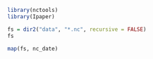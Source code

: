 ```r
library(nctools)
library(Ipaper)
```

```r
fs = dir2("data", "*.nc", recursive = FALSE)
fs
```

```r
map(fs, nc_date)
```
